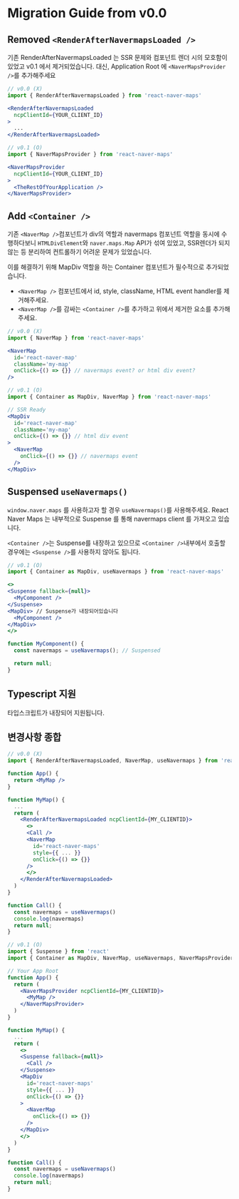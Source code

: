# Migration Guide from v0.0

## Removed `<RenderAfterNavermapsLoaded />`

기존 RenderAfterNavermapsLoaded 는 SSR 문제와 컴포넌트 렌더 시의 모호함이 있었고 v0.1 에서 제거되었습니다. 
대신, Application Root 에 `<NaverMapsProvider />`를 추가해주세요

``` jsx
// v0.0 (X)
import { RenderAfterNavermapsLoaded } from 'react-naver-maps'

<RenderAfterNavermapsLoaded
  ncpClientId={YOUR_CLIENT_ID}
>
  ...
</RenderAfterNavermapsLoaded>

// v0.1 (O)
import { NaverMapsProvider } from 'react-naver-maps'

<NaverMapsProvider
  ncpClientId={YOUR_CLIENT_ID}
>
  <TheRestOfYourApplication />
</NaverMapsProvider>
```

## Add `<Container />`

기존 `<NaverMap />`컴포넌트가 div의 역할과 navermaps 컴포넌트 역할을 동시에 수행하다보니 `HTMLDivElement`와 `naver.maps.Map` API가 섞여 있었고, 
SSR렌더가 되지 않는 등 분리하여 컨트롤하기 어려운 문제가 있었습니다.

이를 해결하기 위해 MapDiv 역할을 하는 Container 컴포넌트가 필수적으로 추가되었습니다. 

- `<NaverMap />` 컴포넌트에서 id, style, className, HTML event handler를 제거해주세요.
- `<NaverMap />`를 감싸는 `<Container />`를 추가하고 위에서 제거한 요소를 추가해주세요.

``` jsx
// v0.0 (X)
import { NaverMap } from 'react-naver-maps'

<NaverMap 
  id='react-naver-map'
  className='my-map'
  onClick={() => {}} // navermaps event? or html div event?
/>

// v0.1 (O)
import { Container as MapDiv, NaverMap } from 'react-naver-maps'

// SSR Ready
<MapDiv
  id='react-naver-map'
  className='my-map'
  onClick={() => {}} // html div event
>
  <NaverMap 
    onClick={() => {}} // navermaps event
  />
</MapDiv>
```


## Suspensed `useNavermaps()`

`window.naver.maps` 를 사용하고자 할 경우 `useNavermaps()`를 사용해주세요. 
React Naver Maps 는 내부적으로 Suspense 를 통해 navermaps client 를 가져오고 있습니다.

`<Container />`는 Suspense를 내장하고 있으므로 `<Container />`내부에서 호출할 경우에는 `<Suspense />`를 사용하지 않아도 됩니다.

``` jsx
// v0.1 (O)
import { Container as MapDiv, useNavermaps } from 'react-naver-maps'

<>
<Suspense fallback={null}>
  <MyComponent />
</Suspense>
<MapDiv> // Suspense가 내장되어있습니다
  <MyComponent />
</MapDiv>
</>

function MyComponent() {
  const navermaps = useNavermaps(); // Suspensed

  return null;
}
```

## Typescript 지원

타입스크립트가 내장되어 지원됩니다.


## 변경사항 종합

``` jsx
// v0.0 (X)
import { RenderAfterNavermapsLoaded, NaverMap, useNavermaps } from 'react-naver-maps'

function App() {
  return <MyMap />
}

function MyMap() {
  ...
  return (
    <RenderAfterNavermapsLoaded ncpClientId={MY_CLIENTID}>
      <>
      <Call />
      <NaverMap
        id='react-naver-maps'
        style={{ ... }}
        onClick={() => {}}
      />
      </>
    </RenderAfterNavermapsLoaded>
  )
}

function Call() {
  const navermaps = useNavermaps()
  console.log(navermaps)
  return null;
}

```

``` jsx
// v0.1 (O)
import { Suspense } from 'react'
import { Container as MapDiv, NaverMap, useNavermaps, NaverMapsProvider } from 'react-naver-maps'

// Your App Root
function App() {
  return (
    <NaverMapsProvider ncpClientId={MY_CLIENTID}>
      <MyMap />
    </NaverMapsProvider>
  )
}

function MyMap() {
  ...
  return (
    <>
    <Suspense fallback={null}>
      <Call />
    </Suspense>
    <MapDiv
      id='react-naver-maps'
      style={{ ... }}
      onClick={() => {}}
    >
      <NaverMap
        onClick={() => {}}
      />
    </MapDiv>
    </>
  )
}

function Call() {
  const navermaps = useNavermaps()
  console.log(navermaps)
  return null;
}

```